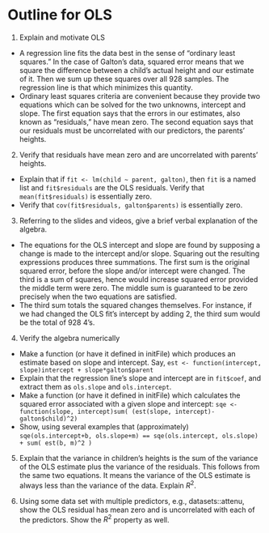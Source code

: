 # Outline for OLS

1. Explain and motivate OLS
 * A regression line fits the data best in the sense of "ordinary least squares." In the case of Galton's data, squared error means that we square the difference between a child's actual height and our estimate of it. Then we sum up these squares over all 928 samples. The regression line is that which minimizes this quantity.
 * Ordinary least squares criteria are convenient because they provide two equations which can be solved for the two unknowns, intercept and slope. The first equation says that the errors in our estimates, also known as "residuals," have mean zero. The second equation says that our residuals must be uncorrelated with our predictors, the parents' heights.

2. Verify that residuals have mean zero and are uncorrelated with parents' heights.
  * Explain that if `fit <- lm(child ~ parent, galton)`, then `fit` is a named list and `fit$residuals` are the OLS residuals. Verify that `mean(fit$residuals)` is essentially zero.  
  * Verify that `cov(fit$residuals, galton$parents)` is essentially zero.

3. Referring to the slides and videos, give a brief verbal explanation of the algebra.
  * The equations for the OLS intercept and slope are found by supposing a change is made to the intercept and/or slope. Squaring out the resulting expressions produces three summations. The first sum is the original squared error, before the slope and/or intercept were changed. The third is a sum of squares, hence would increase squared error provided the middle term were zero. The middle sum is guaranteed to be zero precisely when the two equations are satisfied.
  * The third sum totals the squared changes themselves. For instance, if we had changed the OLS fit's intercept by adding 2, the third sum would be the total of 928 4's.

4. Verify the algebra numerically
 * Make a function (or have it defined in initFile) which produces an estimate based on slope and intercept. Say, `est <- function(intercept, slope)intercept + slope*galton$parent`
 * Explain that the regression line's slope and intercept are in `fit$coef`, and extract them as `ols.slope` and `ols.intercept`.
 * Make a function (or have it defined in initFile) which calculates the squared error associated with a given slope and intercept: `sqe <- function(slope, intercept)sum( (est(slope, intercept)-galton$child)^2)`
 * Show, using several examples that (approximately) `sqe(ols.intercept+b, ols.slope+m) == sqe(ols.intercept, ols.slope) + sum( est(b, m)^2 )`

5. Explain that the variance in children's heights is the sum of the variance of the OLS estimate plus the variance of the residuals. This follows from the same two equations. It means the variance of the OLS estimate is always less than the variance of the data. Explain $R^2.$ 

6. Using some data set with multiple predictors, e.g., datasets::attenu, show the OLS residual has mean zero and is uncorrelated with each of the predictors. Show the $R^2$ property as well. 
